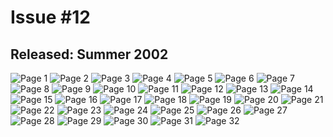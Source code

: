 # Issue #12
## Released: Summer 2002

![Page 1](https://cdn.sitekickremastered.com/images/whoa_magazine/issue_12/1.png)
![Page 2](https://cdn.sitekickremastered.com/images/whoa_magazine/issue_12/2.png)
![Page 3](https://cdn.sitekickremastered.com/images/whoa_magazine/issue_12/3.png)
![Page 4](https://cdn.sitekickremastered.com/images/whoa_magazine/issue_12/4.png)
![Page 5](https://cdn.sitekickremastered.com/images/whoa_magazine/issue_12/5.png)
![Page 6](https://cdn.sitekickremastered.com/images/whoa_magazine/issue_12/6.png)
![Page 7](https://cdn.sitekickremastered.com/images/whoa_magazine/issue_12/7.png)
![Page 8](https://cdn.sitekickremastered.com/images/whoa_magazine/issue_12/8.png)
![Page 9](https://cdn.sitekickremastered.com/images/whoa_magazine/issue_12/9.png)
![Page 10](https://cdn.sitekickremastered.com/images/whoa_magazine/issue_12/10.png)
![Page 11](https://cdn.sitekickremastered.com/images/whoa_magazine/issue_12/11.png)
![Page 12](https://cdn.sitekickremastered.com/images/whoa_magazine/issue_12/12.png)
![Page 13](https://cdn.sitekickremastered.com/images/whoa_magazine/issue_12/13.png)
![Page 14](https://cdn.sitekickremastered.com/images/whoa_magazine/issue_12/14.png)
![Page 15](https://cdn.sitekickremastered.com/images/whoa_magazine/issue_12/15.png)
![Page 16](https://cdn.sitekickremastered.com/images/whoa_magazine/issue_12/16.png)
![Page 17](https://cdn.sitekickremastered.com/images/whoa_magazine/issue_12/17.png)
![Page 18](https://cdn.sitekickremastered.com/images/whoa_magazine/issue_12/18.png)
![Page 19](https://cdn.sitekickremastered.com/images/whoa_magazine/issue_12/19.png)
![Page 20](https://cdn.sitekickremastered.com/images/whoa_magazine/issue_12/20.png)
![Page 21](https://cdn.sitekickremastered.com/images/whoa_magazine/issue_12/21.png)
![Page 22](https://cdn.sitekickremastered.com/images/whoa_magazine/issue_12/22.png)
![Page 23](https://cdn.sitekickremastered.com/images/whoa_magazine/issue_12/23.png)
![Page 24](https://cdn.sitekickremastered.com/images/whoa_magazine/issue_12/24.png)
![Page 25](https://cdn.sitekickremastered.com/images/whoa_magazine/issue_12/25.png)
![Page 26](https://cdn.sitekickremastered.com/images/whoa_magazine/issue_12/26.png)
![Page 27](https://cdn.sitekickremastered.com/images/whoa_magazine/issue_12/27.png)
![Page 28](https://cdn.sitekickremastered.com/images/whoa_magazine/issue_12/28.png)
![Page 29](https://cdn.sitekickremastered.com/images/whoa_magazine/issue_12/29.png)
![Page 30](https://cdn.sitekickremastered.com/images/whoa_magazine/issue_12/30.png)
![Page 31](https://cdn.sitekickremastered.com/images/whoa_magazine/issue_12/31.png)
![Page 32](https://cdn.sitekickremastered.com/images/whoa_magazine/issue_12/32.png)
